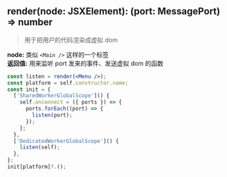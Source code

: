 
## render(node: JSXElement): (port: MessagePort) => number

> 用于把用户的代码渲染成虚拟 dom

**node:** 类似 `<Main />` 这样的一个标签\
**返回值:** 用来监听 port 发来的事件、发送虚拟 dom 的函数

```jsx
const listen = render(<Menu />);
const platform = self.constructor.name;
const init = {
  ['SharedWorkerGlobalScope']() {
    self.onconnect = ({ ports }) => {
      ports.forEach((port) => {
        listen(port);
      });
    };
  },
  ['DedicatedWorkerGlobalScope']() {
    listen(self);
  },
};
init[platform]?.();
```
